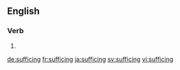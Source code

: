 ==English==

===Verb===
{{head|en|present participle}}

# {{present participle of|suffice|lang=en}}

[[de:sufficing]]
[[fr:sufficing]]
[[ja:sufficing]]
[[sv:sufficing]]
[[vi:sufficing]]